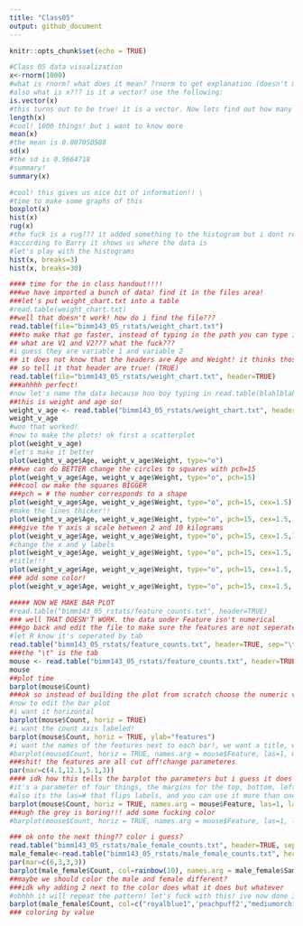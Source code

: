 ```yaml
---
title: "Class05"
output: github_document
---
```


```r
knitr::opts_chunk$set(echo = TRUE)
```
```r
#Class 05 data visualization
x<-rnorm(1000)
#what is rnorm? what does it mean? ?rnorm to get explanation (doesn't make sense tbh)
#also what is x??? is it a vector? use the following:
is.vector(x)
#this turns out to be true! it is a vector. Now lets find out how many things are in x
length(x)
#cool! 1000 things! but i want to know more
mean(x)
#the mean is 0.007050588
sd(x)
#the sd is 0.9664718
#summary!
summary(x)
```
```r

#cool! this gives us nice bit of information!! \
#time to make some graphs of this
boxplot(x)
hist(x)
rug(x)
#the fuck is a rug??? it added something to the histogram but i dont really know what it means :P 
#according to Barry it shows us where the data is
#let's play with the histograms
hist(x, breaks=3)
hist(x, breaks=30)
```
```r

#### time for the in class handout!!!!
###we have imported a bunch of data! find it in the files area! 
###let's put weight_chart.txt into a table
#read.table(weight_chart.txt)
##well that doesn't work! how do i find the file???
read.table(file="bimm143_05_rstats/weight_chart.txt")
###to make that go faster, instead of typing in the path you can type in the start and hit "tab" and R will give suggestions! 
## what are V1 and V2??? what the fuck???
#i guess they are variable 1 and variable 2
## it does not know that the headers are Age and Weight! it thinks those are pieces of data! 
## so tell it that header are true! (TRUE)
read.table(file="bimm143_05_rstats/weight_chart.txt", header=TRUE)
###ahhhh perfect!
#now let's name the data because hoo boy typing in read.table(blahlblah) while manipulating the data is gonna get OLD
##this is weight and age so! 
weight_v_age <- read.table("bimm143_05_rstats/weight_chart.txt", header=TRUE)
weight_v_age
#woo that worked!
#now to make the plots! ok first a scatterplot 
plot(weight_v_age)
#let's make it better
plot(weight_v_age$Age, weight_v_age$Weight, type="o")
###we can do BETTER change the circles to squares with pch=15
plot(weight_v_age$Age, weight_v_age$Weight, type="o", pch=15)
###cool ow make the squares BIGGER
###pch = # the number corresponds to a shape 
plot(weight_v_age$Age, weight_v_age$Weight, type="o", pch=15, cex=1.5)
#make the lines thicker!!
plot(weight_v_age$Age, weight_v_age$Weight, type="o", pch=15, cex=1.5, lwd=2)
###give the Y axis a scale between 2 and 10 kilograms
plot(weight_v_age$Age, weight_v_age$Weight, type="o", pch=15, cex=1.5,lwd=2, ylim=c(2,10))
#change the x and y labels
plot(weight_v_age$Age, weight_v_age$Weight, type="o", pch=15, cex=1.5, lwd=2, ylim=c(2,10), xlab="age(months)",ylab="weight(kg)")
#title!!!
plot(weight_v_age$Age, weight_v_age$Weight, type="o", pch=15, cex=1.5, lwd=2, ylim=c(2,10), xlab="age(months)",ylab="weight(kg)", main="Baby weight vs Age")
### add some color!
plot(weight_v_age$Age, weight_v_age$Weight, type="o", pch=15, cex=1.5, lwd=2, ylim=c(2,10), xlab="age(months)",ylab="weight(kg)", main="Baby weight vs Age", col="pink" )
```
```r

##### NOW WE MAKE BAR PLOT
#read.table("bimm143_05_rstats/feature_counts.txt", header=TRUE)
### well THAT DOESN'T WORK. the data under Feature isn't numerical
###go back and edit the file to make sure the features are not seperated improperly
#let R know it's seperated by tab
read.table("bimm143_05_rstats/feature_counts.txt", header=TRUE, sep="\t")
###the "\t" is the tab
mouse <- read.table("bimm143_05_rstats/feature_counts.txt", header=TRUE, sep="\t")
mouse
##plot time
barplot(mouse$Count)
###ok so instead of building the plot from scratch choose the numeric variable with the $ sign
#now to edit the bar plot
#i want it horizontal
barplot(mouse$Count, horiz = TRUE)
#i want the count axis labeled!
barplot(mouse$Count, horiz = TRUE, ylab="features")
#i want the names of the features next to each bar!, we want a title, we want the labels to be horizontal
#barplot(mouse$Count, horiz = TRUE, names.arg = mouse$Feature, las=1, main="Gene Counts")
###shit! the features are all cut off!change parameteres
par(mar=c(4.1,12.1,5.1,3))
#### idk how this tells the barplot the parameters but i guess it does 
#it's a parameter of four things, the margins for the top, bottom, left, and right)
#also its the las=# that flips labels, and you can use it more than once to flip both
barplot(mouse$Count, horiz = TRUE, names.arg = mouse$Feature, las=1, las=2, main="Gene Counts")
###ugh the grey is boring!!! add some fucking color
#barplot(mouse$Count, horiz = TRUE, names.arg = mouse$Feature, las=1, las=2, main="Gene Counts", col=1:12)

### ok onto the next thing?? color i guess?
read.table("bimm143_05_rstats/male_female_counts.txt", header=TRUE, sep="\t")
male_female<-read.table("bimm143_05_rstats/male_female_counts.txt", header=TRUE, sep="\t")
par(mar=c(6,3,3,3))
barplot(male_female$Count, col=rainbow(10), names.arg = male_female$Sample, las=1,las=2)
##maybe we should color the male and female different?
###idk why adding 2 next to the color does what it does but whatever
#ohhhh it will repeat the pattern! let's fuck with this! ive now done 3 colors, it loops the colors! fun!!!
barplot(male_female$Count, col=c("royalblue1",'peachpuff2',"mediumorchid"), names.arg = male_female$Sample, las=1,las=2)
### coloring by value
```

